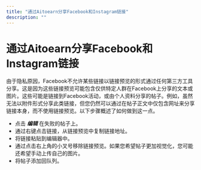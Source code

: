 ```yaml
---
title: "通过Aitoearn分享Facebook和Instagram链接"
description: ""
---
```


# 通过Aitoearn分享Facebook和Instagram链接

由于隐私原因，Facebook不允许某些链接以链接预览的形式通过任何第三方工具分享。这是因为这些链接预览可能包含仅供特定人群在Facebook上分享的文本或图片。这些可能是链接到Facebook活动，或由个人资料分享的帖子。例如，虽然无法以附件形式分享此类链接，但您仍然可以通过在帖子正文中仅包含网址来分享链接本身，而不使用链接预览。以下步骤概述了如何做到这一点。

- 点击 ***编辑*** 在失败的帖子上。
- 通过右键点击链接，从链接预览中复制链接地址。
- 将链接粘贴到编辑器中。
- 通过点击右上角的小叉号移除链接预览。如果您希望帖子更加视觉化，您可能还希望手动上传自己的图片。
- 将帖子添加回队列。
